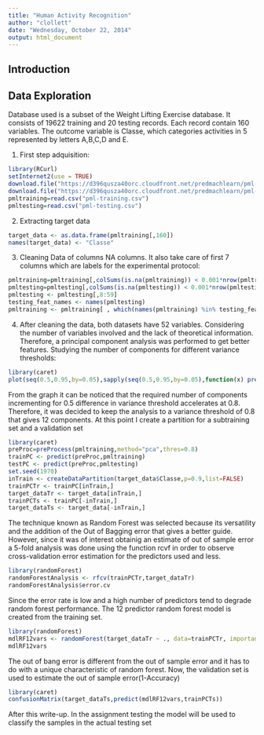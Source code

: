```yaml
---
title: "Human Activity Recognition"
author: "clollett"
date: "Wednesday, October 22, 2014"
output: html_document
---
```

## Introduction

## Data Exploration
Database used is a subset of the Weight Lifting Exercise database. It consists of 19622 training and 20 testing records. Each record contain 160 variables. The outcome variable is Classe, which categories activities in 5 represented by letters A,B,C,D and E. 

1) First step adquisition:

```r
library(RCurl)
setInternet2(use = TRUE)
download.file("https://d396qusza40orc.cloudfront.net/predmachlearn/pml-training.csv",destfile="pml-training.csv")
download.file("https://d396qusza40orc.cloudfront.net/predmachlearn/pml-testing.csv",destfile="pml-testing.csv")
pmltraining=read.csv("pml-training.csv")
pmltesting=read.csv("pml-testing.csv")
```
2) Extracting target data

```r
target_data <- as.data.frame(pmltraining[,160])
names(target_data) <- "Classe"

```


3) Cleaning Data of columns NA columns. It also take care of first 7 columns which are labels for the experimental protocol:

```r
pmltraining=pmltraining[,colSums(is.na(pmltraining)) < 0.001*nrow(pmltraining)]
pmltesting=pmltesting[,colSums(is.na(pmltesting)) < 0.001*nrow(pmltesting)]
pmltesting <- pmltesting[,8:59]
testing_feat_names <- names(pmltesting)
pmltraining <- pmltraining[ , which(names(pmltraining) %in% testing_feat_names)]
```
4) After cleaning the data, both datasets have 52 variables. Considering the number of variables involved and the lack of theoretical information. Therefore, a principal component analysis was performed to get better features. Studying the number of components for different variance thresholds:

```r
library(caret)
plot(seq(0.5,0.95,by=0.05),sapply(seq(0.5,0.95,by=0.05),function(x) preProcess(pmltraining,method="pca",thres=x)$numComp),main="Number of Predictors vs. Variance Threshold",xlab="Variance Threshold",ylab="# Predictors")

```

From the graph it can be noticed that the required number of components incrementing for 0.5 difference in variance threshold accelerates at 0.8. Therefore, it was decided to keep the analysis to a variance threshold of 0.8 that gives 12 components. At this point I create a partition for a subtraining set and a validation set

```r
library(caret)
preProc=preProcess(pmltraining,method="pca",thres=0.8)
trainPC <- predict(preProc,pmltraining)
testPC <- predict(preProc,pmltesting)
set.seed(1970)
inTrain <- createDataPartition(target_data$Classe,p=0.9,list=FALSE)
trainPCTr <- trainPC[inTrain,]
target_dataTr <- target_data[inTrain,]
trainPCTs <- trainPC[-inTrain,]
target_dataTs <- target_data[-inTrain,]
```

The technique known as Random Forest was selected because its versatility and the addition of the Out of Bagging error that gives a better guide. However, since it was of interest obtainig an estimate of out of sample error a 5-fold analysis was done using the function rcvf in order to observe cross-validation error estimation for the predictors used and less.

```r
library(randomForest)
randomForestAnalysis <- rfcv(trainPCTr,target_dataTr)
randomForestAnalysis$error.cv
```

Since the error rate is low and a high number of predictors tend to degrade random forest performance. The 12 predictor random forest model is created from the training set.

```r
library(randomForest)
mdlRF12vars <- randomForest(target_dataTr ~ ., data=trainPCTr, importance=TRUE,proximity=TRUE)
mdlRF12vars
```

The out of bang error is different from the out of sample error and it has to do with a unique characteristic of random forest. Now, the validation set is used to estimate the out of sample error(1-Accuracy)

```r
library(caret)
confusionMatrix(target_dataTs,predict(mdlRF12vars,trainPCTs))
```


After this write-up. In the assignment testing the model will be used to classify the samples in the actual testing set
